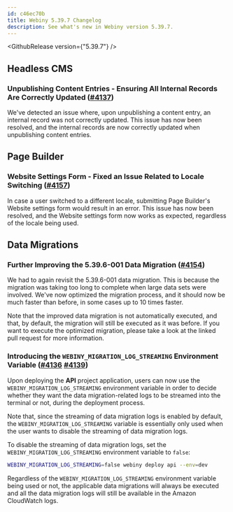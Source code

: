 ```yaml
---
id: c46ec70b
title: Webiny 5.39.7 Changelog
description: See what's new in Webiny version 5.39.7.
---
```



<GithubRelease version={"5.39.7"} />

## Headless CMS

### Unpublishing Content Entries - Ensuring All Internal Records Are Correctly Updated ([#4137](https://github.com/webiny/webiny-js/pull/4137))

We've detected an issue where, upon unpublishing a content entry, an internal record was not correctly updated. This issue has now been resolved, and the internal records are now correctly updated when unpublishing content entries.

## Page Builder

### Website Settings Form - Fixed an Issue Related to Locale Switching ([#4157](https://github.com/webiny/webiny-js/pull/4157))

In case a user switched to a different locale, submitting Page Builder's Website settings form would result in an error. This issue has now been resolved, and the Website settings form now works as expected, regardless of the locale being used. 

## Data Migrations

### Further Improving the 5.39.6-001 Data Migration ([#4154](https://github.com/webiny/webiny-js/pull/4154))

We had to again revisit the 5.39.6-001 data migration. This is because the migration was taking too long to complete when large data sets were involved. We've now optimized the migration process, and it should now be much faster than before, in some cases up to 10 times faster.

Note that the improved data migration is not automatically executed, and that, by default, the migration will still be executed as it was before. If you want to execute the optimized migration, please take a look at the linked pull request for more information.

### Introducing the `WEBINY_MIGRATION_LOG_STREAMING` Environment Variable ([#4136](https://github.com/webiny/webiny-js/pull/4136) [#4139](https://github.com/webiny/webiny-js/pull/4139))

Upon deploying the **API** project application, users can now use the `WEBINY_MIGRATION_LOG_STREAMING` environment variable in order to decide whether they want the data migration-related logs to be streamed into the terminal or not, during the deployment process.

Note that, since the streaming of data migration logs is enabled by default, the `WEBINY_MIGRATION_LOG_STREAMING` variable is essentially only used when the user wants to disable the streaming of data migration logs.

To disable the streaming of data migration logs, set the `WEBINY_MIGRATION_LOG_STREAMING` environment variable to `false`:

```bash
WEBINY_MIGRATION_LOG_STREAMING=false webiny deploy api --env=dev
```

<Alert type="info">

  Regardless of the `WEBINY_MIGRATION_LOG_STREAMING` environment variable being used or not, the applicable data migrations will always be executed and all the data migration logs will still be available in the Amazon CloudWatch logs.

</Alert>
